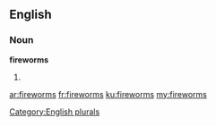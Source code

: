 ==English==

===Noun===
'''fireworms'''

# {{plural of|[[fireworm]]}}

[[Category:English plurals]]

[[ar:fireworms]]
[[fr:fireworms]]
[[ku:fireworms]]
[[my:fireworms]]